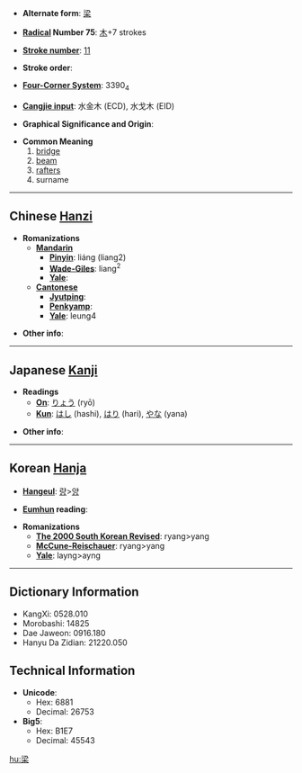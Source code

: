 * '''Alternate form''': [[梁]]

* '''[[Wiktionary:Chinese radical index| Radical]] Number 75''': [[Wiktionary:Chinese radical index 木|木]]+7 strokes

* '''[[Wiktionary:Chinese total strokes index|Stroke number]]''': [[Wiktionary:Chinese total strokes index 11|11]]

* '''Stroke order''': 

* '''[[Wiktionary:Chinese four corner index|Four-Corner System]]''': 3390<sub>4</sub>

* '''[[Wiktionary:Chinese Cangjie index|Cangjie input]]''': 水金木 (ECD), 水戈木 (EID)

* '''Graphical Significance and Origin''': 

* '''Common Meaning'''
*#[[bridge]]
*# [[beam]]
*# [[rafter]]s
*# surname

----

== Chinese [[Hanzi]] ==

* '''Romanizations'''
** '''[[Mandarin]]'''
*** '''[[Pinyin]]''': liáng (liang2)
*** '''[[Wade-Giles]]''': liang<sup>2</sup>
*** '''[[Yale]]''': 
** '''[[Cantonese]]'''
*** '''[[Jyutping]]''':
*** '''[[Penkyamp]]''': 
*** '''[[Yale]]''': leung4

* '''Other info''': 

----

== Japanese [[Kanji]] ==

* '''Readings'''
** '''[[On]]''': [[りょう]] (ryō)
** '''[[Kun]]''': [[はし]] (hashi), [[はり]] (hari), [[やな]] (yana)

* '''Other info''':  

----

== Korean [[Hanja]] ==

* '''[[Hangeul]]''': [[량]]>[[양]]

* '''[[Eumhun]] reading''': 

* '''Romanizations'''
** '''[[The 2000 South Korean Revised Romanization|The 2000 South Korean Revised]]''': ryang>yang
** '''[[McCune-Reischauer]]''': ryang>yang
** '''[[Yale]]''': layng>ayng

----

== Dictionary Information ==

* KangXi: 0528.010
* Morobashi: 14825
* Dae Jaweon: 0916.180
* Hanyu Da Zidian: 21220.050

== Technical Information ==

* '''Unicode''':
** Hex: 6881
** Decimal: 26753
* '''Big5''':
** Hex: B1E7
** Decimal: 45543

[[hu:梁]]